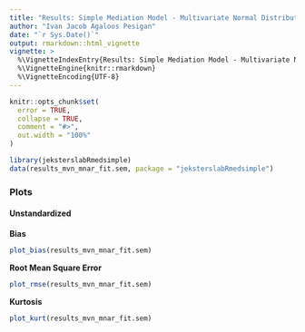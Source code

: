 ```yaml
---
title: "Results: Simple Mediation Model - Multivariate Normal Distribution - Data Missing Not at Random - Fit Structural Equation Modeling with Full Information Maximum Likelihood"
author: "Ivan Jacob Agaloos Pesigan"
date: "`r Sys.Date()`"
output: rmarkdown::html_vignette
vignette: >
  %\VignetteIndexEntry{Results: Simple Mediation Model - Multivariate Normal Distribution - Data Missing Not at Random - Fit Structural Equation Modeling with Full Information Maximum Likelihood}
  %\VignetteEngine{knitr::rmarkdown}
  %\VignetteEncoding{UTF-8}
---
```


```r
knitr::opts_chunk$set(
  error = TRUE,
  collapse = TRUE,
  comment = "#>",
  out.width = "100%"
)
```

```r
library(jeksterslabRmedsimple)
data(results_mvn_mnar_fit.sem, package = "jeksterslabRmedsimple")
```

### Plots

#### Unstandardized

**Bias**

```r
plot_bias(results_mvn_mnar_fit.sem)
```

**Root Mean Square Error**

```r
plot_rmse(results_mvn_mnar_fit.sem)
```

**Kurtosis**

```r
plot_kurt(results_mvn_mnar_fit.sem)
```

